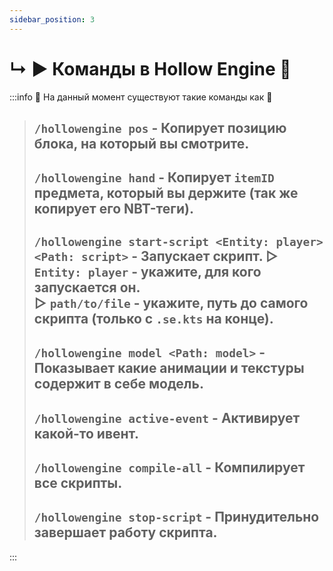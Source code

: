 ```yaml
---
sidebar_position: 3
---
```


# ↳ ▶ Команды в Hollow Engine 📄

:::info 🔷 На данный момент существуют такие команды как 🔷
> `/hollowengine pos` - Копирует позицию блока, на который вы смотрите.  
> ---
> `/hollowengine hand` - Копирует `itemID` предмета, который вы держите (так же копирует его NBT-теги).  
> ---
> `/hollowengine start-script <Entity: player> <Path: script>` - Запускает скрипт.
> ▷ `Entity: player` - укажите, для кого запускается он.  
> ▷ `path/to/file` - укажите, путь до самого скрипта (только с `.se.kts` на конце).
> ---
> `/hollowengine model <Path: model>` - Показывает какие анимации и текстуры содержит в себе модель.  
> ---
> `/hollowengine active-event` - Активирует какой-то ивент.  
> ---
> `/hollowengine compile-all` - Компилирует все скрипты.  
> ---
> `/hollowengine stop-script` - Принудительно завершает работу скрипта.  
> ---
:::